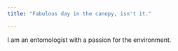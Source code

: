 ```yaml
---
title: "Fabulous day in the canopy, isn't it."

---
```


I am an entomologist with a passion for the environment.
